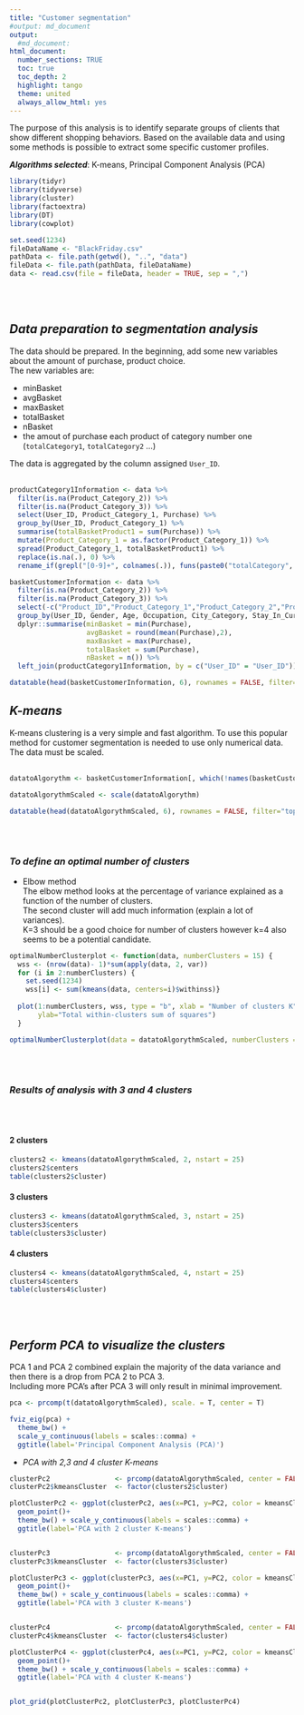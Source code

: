 ```yaml
---
title: "Customer segmentation"
#output: md_document
output:
  #md_document:
html_document:
  number_sections: TRUE
  toc: true
  toc_depth: 2
  highlight: tango
  theme: united
  always_allow_html: yes
---
```

The purpose of this analysis is to identify separate groups of clients that show different shopping behaviors. Based on the available data and using some methods is possible to extract some specific customer profiles.   

<strong><em>Algorithms selected</em></strong>: K-means, Principal Component Analysis (PCA)   


```r
library(tidyr)
library(tidyverse)  
library(cluster)    
library(factoextra)
library(DT)
library(cowplot)

set.seed(1234)
fileDataName <- "BlackFriday.csv"
pathData <- file.path(getwd(), "..", "data")
fileData <- file.path(pathData, fileDataName)
data <- read.csv(file = fileData, header = TRUE, sep = ",")
```
<br>
<br>

## <em>Data preparation to segmentation analysis</em>

The data should be prepared. In the beginning, add some new variables about the amount of purchase, product choice.<br>
The new variables are:

 - minBasket   
 - avgBasket   
 - maxBasket   
 - totalBasket   
 - nBasket   
 - the amout of purchase each product of category number one (`totalCategory1`, `totalCategory2` ...) 

The data is aggregated by the column assigned `User_ID`.
<br>
<br>

```r
productCategory1Information <- data %>%
  filter(is.na(Product_Category_2)) %>%
  filter(is.na(Product_Category_3)) %>%
  select(User_ID, Product_Category_1, Purchase) %>%
  group_by(User_ID, Product_Category_1) %>%
  summarise(totalBasketProduct1 = sum(Purchase)) %>%
  mutate(Product_Category_1 = as.factor(Product_Category_1)) %>%
  spread(Product_Category_1, totalBasketProduct1) %>%
  replace(is.na(.), 0) %>%
  rename_if(grepl("[0-9]+", colnames(.)), funs(paste0("totalCategory", .)))

basketCustomerInformation <- data %>%
  filter(is.na(Product_Category_2)) %>%
  filter(is.na(Product_Category_3)) %>%
  select(-c("Product_ID","Product_Category_1","Product_Category_2","Product_Category_3")) %>%
  group_by(User_ID, Gender, Age, Occupation, City_Category, Stay_In_Current_City_Years, Marital_Status) %>%
  dplyr::summarise(minBasket = min(Purchase),
                   avgBasket = round(mean(Purchase),2),
                   maxBasket = max(Purchase),
                   totalBasket = sum(Purchase),
                   nBasket = n()) %>%
  left_join(productCategory1Information, by = c("User_ID" = "User_ID")) 

datatable(head(basketCustomerInformation, 6), rownames = FALSE, filter="top", options = list(pageLength = 6, scrollX=T) )
```


## <em>K-means</em>

K-means clustering is a very simple and fast algorithm. To use this popular method for customer segmentation is needed to use only numerical data. The data must be scaled.
<br>
<br>

```r
datatoAlgorythm <- basketCustomerInformation[, which(!names(basketCustomerInformation) %in%  c("User_ID" ,"Gender", "Age", "Occupation", "City_Category","User_ID", "Stay_In_Current_City_Years", "Marital_Status"))]

datatoAlgorythmScaled <- scale(datatoAlgorythm)

datatable(head(datatoAlgorythmScaled, 6), rownames = FALSE, filter="top", options = list(pageLength = 6, scrollX=T) )
```

<br>
<br>

### <em>To define an optimal number of clusters</em>

 - Elbow method   
The elbow method looks at the percentage of variance explained as a function of the number of clusters. <br>
The second cluster will add much information (explain a lot of variances).<br>
K=3 should be a good choice for number of clusters however k=4 also seems to be a potential candidate. 
 

```r

optimalNumberClusterplot <- function(data, numberClusters = 15) {
  wss <- (nrow(data)- 1)*sum(apply(data, 2, var))
  for (i in 2:numberClusters) {
    set.seed(1234)
    wss[i] <- sum(kmeans(data, centers=i)$withinss)}
  
  plot(1:numberClusters, wss, type = "b", xlab = "Number of clusters K",
       ylab="Total within-clusters sum of squares")
  }

optimalNumberClusterplot(data = datatoAlgorythmScaled, numberClusters = 15)

```
<br>
<br>

### <em>Results of analysis with 3 and 4 clusters</em> {.tabset .tabset-fade }
<br>
<br>

#### 2 clusters

```r
clusters2 <- kmeans(datatoAlgorythmScaled, 2, nstart = 25)
clusters2$centers
table(clusters2$cluster)

```

#### 3 clusters

```r
clusters3 <- kmeans(datatoAlgorythmScaled, 3, nstart = 25)
clusters3$centers
table(clusters3$cluster)

```

#### 4 clusters

```r
clusters4 <- kmeans(datatoAlgorythmScaled, 4, nstart = 25)
clusters4$centers
table(clusters4$cluster)

```

<br>
<br>


## <em>Perform PCA to visualize the clusters</em> 
  
PCA 1 and PCA 2 combined explain the majority of the data variance and then there is a drop from PCA 2 to PCA 3.   
Including more PCA’s after PCA 3 will only result in minimal improvement.


```r
pca <- prcomp(t(datatoAlgorythmScaled), scale. = T, center = T)

fviz_eig(pca) +
  theme_bw() +
  scale_y_continuous(labels = scales::comma) +
  ggtitle(label='Principal Component Analysis (PCA)')

```
 
 
 - <em>PCA with 2,3 and 4 cluster K-means</em>
 
```r
clusterPc2                <- prcomp(datatoAlgorythmScaled, center = FALSE, scale. = FALSE)$x %>% as.data.frame()
clusterPc2$kmeansCluster  <- factor(clusters2$cluster)

plotClusterPc2 <- ggplot(clusterPc2, aes(x=PC1, y=PC2, color = kmeansCluster))+
  geom_point()+
  theme_bw() + scale_y_continuous(labels = scales::comma) +
  ggtitle(label='PCA with 2 cluster K-means') 


clusterPc3                <- prcomp(datatoAlgorythmScaled, center = FALSE, scale. = FALSE)$x %>% as.data.frame()
clusterPc3$kmeansCluster  <- factor(clusters3$cluster)

plotClusterPc3 <- ggplot(clusterPc3, aes(x=PC1, y=PC2, color = kmeansCluster))+
  geom_point()+
  theme_bw() + scale_y_continuous(labels = scales::comma) +
  ggtitle(label='PCA with 3 cluster K-means') 


clusterPc4                <- prcomp(datatoAlgorythmScaled, center = FALSE, scale. = FALSE)$x %>% as.data.frame()
clusterPc4$kmeansCluster  <- factor(clusters4$cluster)

plotClusterPc4 <- ggplot(clusterPc4, aes(x=PC1, y=PC2, color = kmeansCluster))+
  geom_point()+
  theme_bw() + scale_y_continuous(labels = scales::comma) +
  ggtitle(label='PCA with 4 cluster K-means') 


plot_grid(plotClusterPc2, plotClusterPc3, plotClusterPc4)

```



